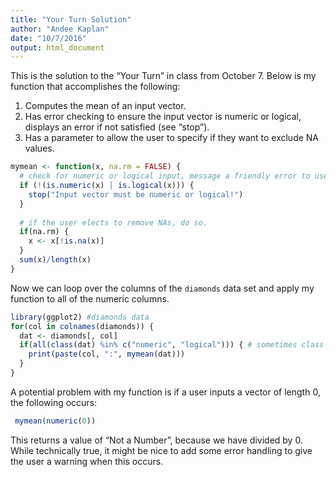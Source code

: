 ```yaml
---
title: "Your Turn Solution"
author: "Andee Kaplan"
date: "10/7/2016"
output: html_document
---
```


This is the solution to the "Your Turn" in class from October 7. Below is my function that accomplishes the following:

1. Computes the mean of an input vector.
2. Has error checking to ensure the input vector is numeric or logical, displays an error if not satisfied (see “stop”). 
3. Has a parameter to allow the user to specify if they want to exclude NA values.

```r
mymean <- function(x, na.rm = FALSE) {
  # check for numeric or logical input, message a friendly error to user
  if (!(is.numeric(x) | is.logical(x))) {
    stop("Input vector must be numeric or logical!")
  }
  
  # if the user elects to remove NAs, do so.
  if(na.rm) {
    x <- x[!is.na(x)]
  }
  sum(x)/length(x)
}
```

Now we can loop over the columns of the `diamonds` data set and apply my function to all of the numeric columns.

```r
library(ggplot2) #diamonds data
for(col in colnames(diamonds)) {
  dat <- diamonds[, col]
  if(all(class(dat) %in% c("numeric", "logical"))) { # sometimes class returns a vector of length > 1
    print(paste(col, ":", mymean(dat)))
  }
}

```

A potential problem with my function is if a user inputs a vector of length 0, the following occurs:

```r
 mymean(numeric(0))
```
 This returns a value of "Not a Number", because we have divided by 0. While technically true, it might be nice to add some error handling to give the user a warning when this occurs.